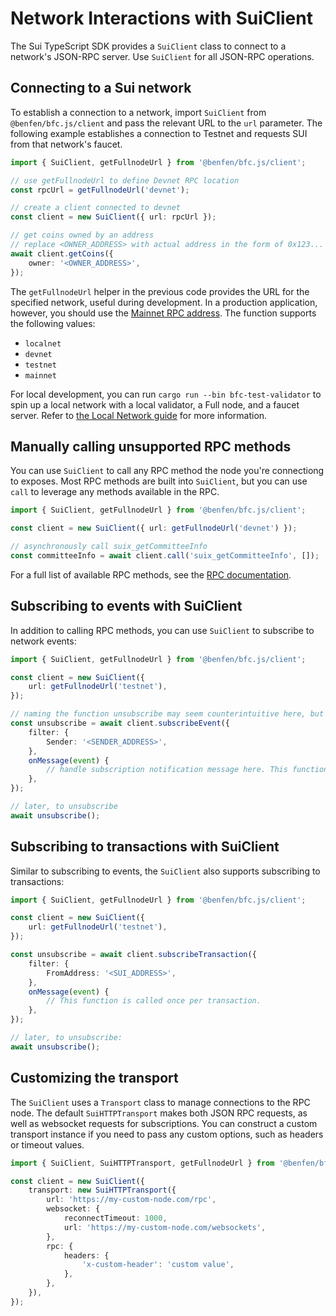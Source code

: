 # Network Interactions with SuiClient

The Sui TypeScript SDK provides a `SuiClient` class to connect to a network's JSON-RPC server. Use
`SuiClient` for all JSON-RPC operations.

## Connecting to a Sui network

To establish a connection to a network, import `SuiClient` from `@benfen/bfc.js/client` and pass the
relevant URL to the `url` parameter. The following example establishes a connection to Testnet and
requests SUI from that network's faucet.

```typescript
import { SuiClient, getFullnodeUrl } from '@benfen/bfc.js/client';

// use getFullnodeUrl to define Devnet RPC location
const rpcUrl = getFullnodeUrl('devnet');

// create a client connected to devnet
const client = new SuiClient({ url: rpcUrl });

// get coins owned by an address
// replace <OWNER_ADDRESS> with actual address in the form of 0x123...
await client.getCoins({
	owner: '<OWNER_ADDRESS>',
});
```

The `getFullnodeUrl` helper in the previous code provides the URL for the specified network, useful
during development. In a production application, however, you should use the
[Mainnet RPC address](../typescript#network-locations). The function supports the following values:

- `localnet`
- `devnet`
- `testnet`
- `mainnet`

For local development, you can run `cargo run --bin bfc-test-validator` to spin up a local network
with a local validator, a Full node, and a faucet server. Refer to
[the Local Network guide](https://docs.sui.io/build/sui-local-network) for more information.

## Manually calling unsupported RPC methods

You can use `SuiClient` to call any RPC method the node you're connectiong to exposes. Most RPC
methods are built into `SuiClient`, but you can use `call` to leverage any methods available in the
RPC.

```typescript
import { SuiClient, getFullnodeUrl } from '@benfen/bfc.js/client';

const client = new SuiClient({ url: getFullnodeUrl('devnet') });

// asynchronously call suix_getCommitteeInfo
const committeeInfo = await client.call('suix_getCommitteeInfo', []);
```

For a full list of available RPC methods, see the
[RPC documentation](https://docs.sui.io/sui-jsonrpc).

## Subscribing to events with SuiClient

In addition to calling RPC methods, you can use `SuiClient` to subscribe to network events:

```typescript
import { SuiClient, getFullnodeUrl } from '@benfen/bfc.js/client';

const client = new SuiClient({
	url: getFullnodeUrl('testnet'),
});

// naming the function unsubscribe may seem counterintuitive here, but you call it later to unsubscribe from the event
const unsubscribe = await client.subscribeEvent({
	filter: {
		Sender: '<SENDER_ADDRESS>',
	},
	onMessage(event) {
		// handle subscription notification message here. This function is called once per subscription message.
	},
});

// later, to unsubscribe
await unsubscribe();
```

## Subscribing to transactions with SuiClient

Similar to subscribing to events, the `SuiClient` also supports subscribing to transactions:

```typescript
import { SuiClient, getFullnodeUrl } from '@benfen/bfc.js/client';

const client = new SuiClient({
	url: getFullnodeUrl('testnet'),
});

const unsubscribe = await client.subscribeTransaction({
	filter: {
		FromAddress: '<SUI_ADDRESS>',
	},
	onMessage(event) {
		// This function is called once per transaction.
	},
});

// later, to unsubscribe:
await unsubscribe();
```

## Customizing the transport

The `SuiClient` uses a `Transport` class to manage connections to the RPC node. The default
`SuiHTTPTransport` makes both JSON RPC requests, as well as websocket requests for subscriptions.
You can construct a custom transport instance if you need to pass any custom options, such as
headers or timeout values.

```typescript
import { SuiClient, SuiHTTPTransport, getFullnodeUrl } from '@benfen/bfc.js/client';

const client = new SuiClient({
	transport: new SuiHTTPTransport({
		url: 'https://my-custom-node.com/rpc',
		websocket: {
			reconnectTimeout: 1000,
			url: 'https://my-custom-node.com/websockets',
		},
		rpc: {
			headers: {
				'x-custom-header': 'custom value',
			},
		},
	}),
});
```

